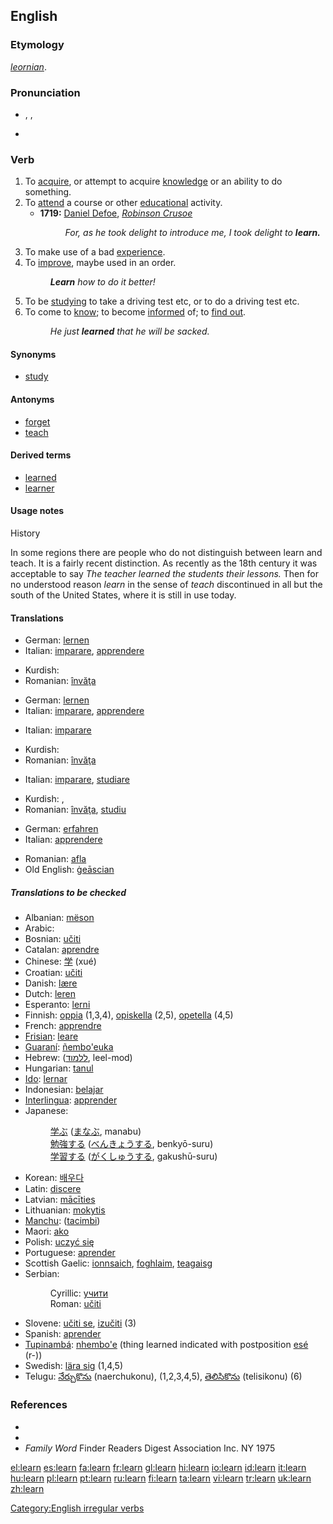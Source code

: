 ==English==

===Etymology===
{{OE.}} ''[[leornian]]''.

===Pronunciation===
*{{AHD|lû(r)n}}, {{IPA|/lɜː(r)n/}}, {{SAMPA|/l3:(r)n/}}
*{{audio|en-us-learn.ogg|Audio (US)}}
*:{{rhymes|ɜː(r)n}}

===Verb===
{{en-verb|learns|learning|'''[[learned]]''' ''or'' '''[[learnt]]'''}}

# To [[acquire]], or attempt to acquire [[knowledge]] or an ability to do something.
# To [[attend]] a course or other [[educational]] activity.
#* '''1719:''' [[w:Daniel Defoe|Daniel Defoe]], ''[[w:Robinson Crusoe|Robinson Crusoe]]''
#*: ''For, as he took delight to introduce me, I took delight to '''learn.'''''
# To make use of a bad [[experience]].
# To [[improve]], maybe used in an order.
#: '''''Learn''' how to do it better!''
# To be [[studying]] to take a driving test etc, or to do a driving test etc.
# To come to [[know]]; to become [[inform]]ed of; to [[find out]].
#: ''He just '''learned''' that he will be sacked.''

====Synonyms====
*[[study]]

====Antonyms====
*[[forget]]
*[[teach]]

====Derived terms====
*[[learned]]
*[[learner]]

====Usage notes====
;History
In some regions there are people who do not distinguish between learn and teach.  It is a fairly recent distinction.  As recently as the 18th century it was acceptable to say ''The teacher learned the students their lessons.''  Then for no understood reason ''learn'' in the sense of ''teach'' discontinued in all but the south of the United States, where it is still in use today.

====Translations====
{{trans-top|to acquire knowledge or ability}}
*German: [[lernen]]
*Italian: [[imparare]], [[apprendere]]
{{trans-mid}}
*Kurdish: {{KUchar|[[فێربوون]]}}
*Romanian: [[învăţa]]
{{trans-bottom}}

{{trans-top|to attend educational activity}}
*German: [[lernen]]
*Italian: [[imparare]], [[apprendere]]
{{trans-mid}}
{{trans-bottom}}

{{trans-top|to make use of a bad experience}}
*Italian: [[imparare]]
{{trans-mid}}
*Kurdish: {{KUchar|[[فێر بوون]]}}
*Romanian: [[învăţa]]
{{trans-bottom}}

{{trans-top|to improve}}
{{trans-mid}}
{{trans-bottom}}

{{trans-top|to be studying}}
*Italian: [[imparare]], [[studiare]]
{{trans-mid}}
*Kurdish: {{KUchar|[[خوێندن]]}}, {{KUchar|[[سه‌عی کردن]]}}
*Romanian: [[învăţa]], [[studiu]]
{{trans-bottom}}

{{trans-top|to come to know; to become informed of; to find out}}
*German: [[erfahren]]
*Italian: [[apprendere]]
{{trans-mid}}
*Romanian: [[afla]]
*Old English: [[geascian|ġeāscian]]
{{trans-bottom}}

=====Translations to be checked=====
{{rfc-trans}}
{{trans-top|Translations to be categorised}}
*Albanian: [[mëson]]
*Arabic: {{ARchar|[[يتعلم]]}}
*Bosnian: [[učiti]]
*Catalan: [[aprendre]]
*Chinese: [[学]] (xué)
*Croatian: [[učiti]]
*Danish: [[lære]]
*Dutch: [[leren]]
*Esperanto: [[lerni]]
*Finnish: [[oppia]] (1,3,4), [[opiskella]] (2,5), [[opetella]] (4,5)
*French: [[apprendre]]
*[[Frisian]]: [[leare]]
*[[Guaraní]]: [[ñembo'euka]]
*Hebrew: ([[ללמוד]], leel-mod)
*Hungarian: [[tanul]]
*[[Ido]]: [[lernar]]
*Indonesian: [[ajar|belajar]]
*[[Interlingua]]: [[apprender]]
*Japanese:
*:[[学ぶ]] ([[まなぶ]], manabu)
*:[[勉強]]する ([[べんきょう]]する, benkyō-suru)
*:[[学習]]する ([[がくしゅう]]する, gakushū-suru)
{{trans-mid}}
*Korean: [[배우다]]
*Latin: [[discere]]
*Latvian: [[mācīties]]
*Lithuanian: [[mokytis]]
*[[Manchu]]: ([[tacimbi]])
*Maori: [[ako]]
*Polish: [[uczyć|uczyć się]]
*Portuguese: [[aprender]]
*Scottish Gaelic: [[ionnsaich]], [[foghlaim]], [[teagaisg]]
*Serbian:
*:Cyrillic: [[учити#Serbian|учити]]
*:Roman: [[učiti#Serbian|učiti]]
*Slovene: [[učiti se]], [[izučiti]] (3)
*Spanish: [[aprender]]
*[[Tupinambá]]: [[nhembo'e]] (thing learned indicated with postposition [[esé]] (r-))
*Swedish: [[lära sig]] (1,4,5)
*Telugu: [[నేర్చుకొను]] (naerchukonu), (1,2,3,4,5), [[తెలిసికొను]] (telisikonu) (6)
{{trans-bottom}}

===References===
*{{R:Century 1911}}
*{{R:Webster 1913}}
* ''Family Word'' Finder Readers Digest Association Inc. NY 1975

[[Category:English irregular verbs]]

[[el:learn]]
[[es:learn]]
[[fa:learn]]
[[fr:learn]]
[[gl:learn]]
[[hi:learn]]
[[io:learn]]
[[id:learn]]
[[it:learn]]
[[hu:learn]]
[[pl:learn]]
[[pt:learn]]
[[ru:learn]]
[[fi:learn]]
[[ta:learn]]
[[vi:learn]]
[[tr:learn]]
[[uk:learn]]
[[zh:learn]]